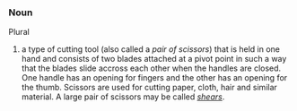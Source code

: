 ===Noun===
Plural

#a type of cutting tool (also called a ''pair of scissors'') that is held in one hand and  consists of two blades attached at a pivot point in such a way that the blades slide accross each other when the handles are closed. One handle has an opening for fingers and the other has an opening for the thumb. Scissors are used for cutting paper, cloth, hair and similar material. A large pair of scissors may be called ''[[shears]]''.